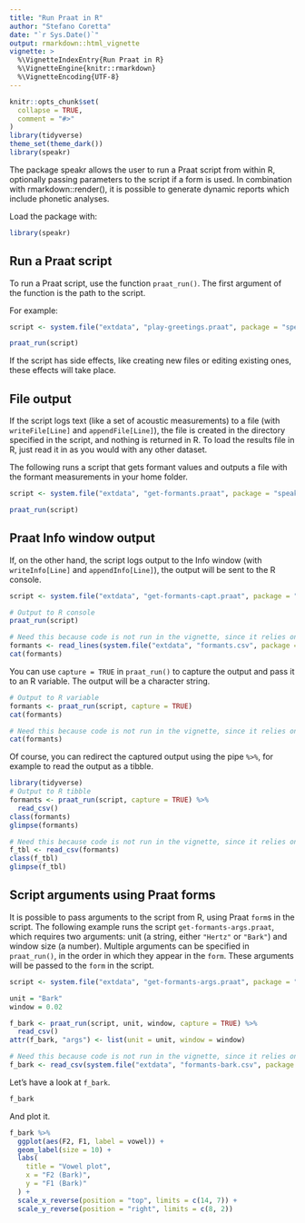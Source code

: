 ```yaml
---
title: "Run Praat in R"
author: "Stefano Coretta"
date: "`r Sys.Date()`"
output: rmarkdown::html_vignette
vignette: >
  %\VignetteIndexEntry{Run Praat in R}
  %\VignetteEngine{knitr::rmarkdown}
  %\VignetteEncoding{UTF-8}
---
```


```r
knitr::opts_chunk$set(
  collapse = TRUE,
  comment = "#>"
)
library(tidyverse)
theme_set(theme_dark())
library(speakr)
```

The package speakr allows the user to run a Praat script from within R, optionally passing parameters to the script if a form is used.
In combination with rmarkdown::render(), it is possible to generate dynamic reports which include phonetic analyses.

Load the package with:

```r
library(speakr)
```

## Run a Praat script

To run a Praat script, use the function `praat_run()`.
The first argument of the function is the path to the script.

For example:

```r
script <- system.file("extdata", "play-greetings.praat", package = "speakr")

praat_run(script)
```

If the script has side effects, like creating new files or editing existing ones, these effects will take place.

## File output

If the script logs text (like a set of acoustic measurements) to a file (with `writeFile[Line]` and `appendFile[Line]`), the file is created in the directory specified in the script, and nothing is returned in R.
To load the results file in R, just read it in as you would with any other dataset.

The following runs a script that gets formant values and outputs a file with the formant measurements in your home folder.

```r
script <- system.file("extdata", "get-formants.praat", package = "speakr")

praat_run(script)
```

## Praat Info window output

If, on the other hand, the script logs output to the Info window (with `writeInfo[Line]` and `appendInfo[Line]`), the output will be sent to the R console.

```r
script <- system.file("extdata", "get-formants-capt.praat", package = "speakr")

# Output to R console
praat_run(script)
```

```r
# Need this because code is not run in the vignette, since it relies on external software (Praat).
formants <- read_lines(system.file("extdata", "formants.csv", package = "speakr"))
cat(formants)
```

You can use `capture = TRUE` in `praat_run()` to capture the output and pass it to an R variable.
The output will be a character string.

```r
# Output to R variable
formants <- praat_run(script, capture = TRUE)
cat(formants)
```

```r
# Need this because code is not run in the vignette, since it relies on external software (Praat).
cat(formants)
```

Of course, you can redirect the captured output using the pipe `%>%`, for example to read the output as a tibble.

```r
library(tidyverse)
# Output to R tibble
formants <- praat_run(script, capture = TRUE) %>%
  read_csv()
class(formants)
glimpse(formants)
```

```r
# Need this because code is not run in the vignette, since it relies on external software (Praat).
f_tbl <- read_csv(formants)
class(f_tbl)
glimpse(f_tbl)
```

## Script arguments using Praat forms

It is possible to pass arguments to the script from R, using Praat `form`s in the script.
The following example runs the script `get-formants-args.praat`, which requires two arguments: unit (a string, either `"Hertz"` or `"Bark"`) and window size (a number).
Multiple arguments can be specified in `praat_run()`, in the order in which they appear in the `form`.
These arguments will be passed to the `form` in the script.

```r
script <- system.file("extdata", "get-formants-args.praat", package = "speakr")

unit = "Bark"
window = 0.02

f_bark <- praat_run(script, unit, window, capture = TRUE) %>%
  read_csv()
attr(f_bark, "args") <- list(unit = unit, window = window)
```

```r
# Need this because code is not run in the vignette, since it relies on external software (Praat).
f_bark <- read_csv(system.file("extdata", "formants-bark.csv", package = "speakr"))
```

Let's have a look at `f_bark`.

```r
f_bark
```

And plot it.

```r
f_bark %>%
  ggplot(aes(F2, F1, label = vowel)) +
  geom_label(size = 10) +
  labs(
    title = "Vowel plot",
    x = "F2 (Bark)",
    y = "F1 (Bark)"
  ) +
  scale_x_reverse(position = "top", limits = c(14, 7)) +
  scale_y_reverse(position = "right", limits = c(8, 2))
```

